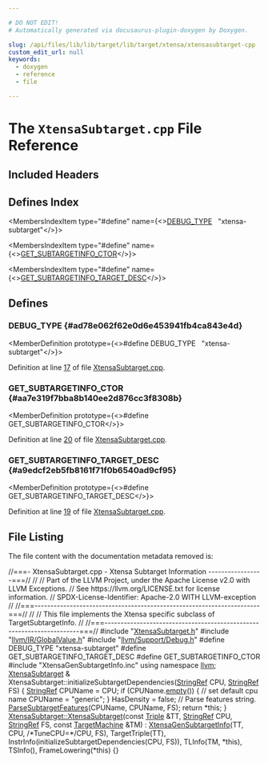 ```yaml
---

# DO NOT EDIT!
# Automatically generated via docusaurus-plugin-doxygen by Doxygen.

slug: /api/files/lib/lib/target/lib/target/xtensa/xtensasubtarget-cpp
custom_edit_url: null
keywords:
  - doxygen
  - reference
  - file

---
```





# The `XtensaSubtarget.cpp` File Reference

<DoxygenPage pluginConfig={pluginConfig}>



## Included Headers

<IncludesList>
<IncludesListItem
  filePath="XtensaSubtarget.h"
  permalink="/docs/api/files/lib/lib/target/lib/target/xtensa/xtensasubtarget-h"
  isLocal="true" />
<IncludesListItem
  filePath="llvm/IR/GlobalValue.h"
  permalink="/docs/api/files/include/include/llvm/include/llvm/ir/globalvalue-h"
  isLocal="true" />
<IncludesListItem
  filePath="llvm/Support/Debug.h"
  permalink="/docs/api/files/include/include/llvm/include/llvm/support/debug-h"
  isLocal="true" />
<IncludesListItem
  filePath="XtensaGenSubtargetInfo.inc"
  permalink=""
  isLocal="true" />
</IncludesList>

## Defines Index

<MembersIndex>

<MembersIndexItem
  type="#define"
  name={<><a href="#ad78e062f62e0d6e453941fb4ca843e4d">DEBUG&#95;TYPE</a>&nbsp;&nbsp;&nbsp;&quot;xtensa-subtarget&quot;</>}>
</MembersIndexItem>

<MembersIndexItem
  type="#define"
  name={<><a href="#aa7e319f7bba8b140ee2d876cc3f8308b">GET&#95;SUBTARGETINFO&#95;CTOR</a></>}>
</MembersIndexItem>

<MembersIndexItem
  type="#define"
  name={<><a href="#a9edcf2eb5fb8161f71f0b6540ad9cf95">GET&#95;SUBTARGETINFO&#95;TARGET&#95;DESC</a></>}>
</MembersIndexItem>

</MembersIndex>


<SectionDefinition>

## Defines

### DEBUG&#95;TYPE {#ad78e062f62e0d6e453941fb4ca843e4d}

<MemberDefinition
  prototype={<>#define DEBUG&#95;TYPE&nbsp;&nbsp;&nbsp;&quot;xtensa-subtarget&quot;</>}>

Definition at line <a href="#l00017">17</a> of file <a href="/docs/api/files/lib/lib/target/lib/target/xtensa/xtensasubtarget-cpp">XtensaSubtarget.cpp</a>.
</MemberDefinition>

### GET&#95;SUBTARGETINFO&#95;CTOR {#aa7e319f7bba8b140ee2d876cc3f8308b}

<MemberDefinition
  prototype={<>#define GET&#95;SUBTARGETINFO&#95;CTOR</>}>

Definition at line <a href="#l00020">20</a> of file <a href="/docs/api/files/lib/lib/target/lib/target/xtensa/xtensasubtarget-cpp">XtensaSubtarget.cpp</a>.
</MemberDefinition>

### GET&#95;SUBTARGETINFO&#95;TARGET&#95;DESC {#a9edcf2eb5fb8161f71f0b6540ad9cf95}

<MemberDefinition
  prototype={<>#define GET&#95;SUBTARGETINFO&#95;TARGET&#95;DESC</>}>

Definition at line <a href="#l00019">19</a> of file <a href="/docs/api/files/lib/lib/target/lib/target/xtensa/xtensasubtarget-cpp">XtensaSubtarget.cpp</a>.
</MemberDefinition>

</SectionDefinition>

## File Listing

The file content with the documentation metadata removed is:

<ProgramListing>

<Link id="l00001" /><CodeLine lineNumber="1"><span class="doxyHighlightComment">//===- XtensaSubtarget.cpp - Xtensa Subtarget Information -----------------===//</span></CodeLine>
<Link id="l00002" /><CodeLine lineNumber="2"><span class="doxyHighlightComment">//</span></CodeLine>
<Link id="l00003" /><CodeLine lineNumber="3"><span class="doxyHighlightComment">// Part of the LLVM Project, under the Apache License v2.0 with LLVM Exceptions.</span></CodeLine>
<Link id="l00004" /><CodeLine lineNumber="4"><span class="doxyHighlightComment">// See https://llvm.org/LICENSE.txt for license information.</span></CodeLine>
<Link id="l00005" /><CodeLine lineNumber="5"><span class="doxyHighlightComment">// SPDX-License-Identifier: Apache-2.0 WITH LLVM-exception</span></CodeLine>
<Link id="l00006" /><CodeLine lineNumber="6"><span class="doxyHighlightComment">//</span></CodeLine>
<Link id="l00007" /><CodeLine lineNumber="7"><span class="doxyHighlightComment">//===----------------------------------------------------------------------===//</span></CodeLine>
<Link id="l00008" /><CodeLine lineNumber="8"><span class="doxyHighlightComment">//</span></CodeLine>
<Link id="l00009" /><CodeLine lineNumber="9"><span class="doxyHighlightComment">// This file implements the Xtensa specific subclass of TargetSubtargetInfo.</span></CodeLine>
<Link id="l00010" /><CodeLine lineNumber="10"><span class="doxyHighlightComment">//</span></CodeLine>
<Link id="l00011" /><CodeLine lineNumber="11"><span class="doxyHighlightComment">//===----------------------------------------------------------------------===//</span></CodeLine>
<Link id="l00012" /><CodeLine lineNumber="12"></CodeLine>
<Link id="l00013" /><CodeLine lineNumber="13"><span class="doxyHighlightPreprocessor">#include &quot;<a href="/docs/api/files/lib/lib/target/lib/target/xtensa/xtensasubtarget-h">XtensaSubtarget.h</a>&quot;</span></CodeLine>
<Link id="l00014" /><CodeLine lineNumber="14"><span class="doxyHighlightPreprocessor">#include &quot;<a href="/docs/api/files/include/include/llvm/include/llvm/ir/globalvalue-h">llvm/IR/GlobalValue.h</a>&quot;</span></CodeLine>
<Link id="l00015" /><CodeLine lineNumber="15"><span class="doxyHighlightPreprocessor">#include &quot;<a href="/docs/api/files/include/include/llvm/include/llvm/support/debug-h">llvm/Support/Debug.h</a>&quot;</span></CodeLine>
<Link id="l00016" /><CodeLine lineNumber="16"></CodeLine>
<Link id="l00017" /><CodeLine lineNumber="17" lineLink="#ad78e062f62e0d6e453941fb4ca843e4d"><span class="doxyHighlightPreprocessor">#define DEBUG&#95;TYPE &quot;xtensa-subtarget&quot;</span></CodeLine>
<Link id="l00018" /><CodeLine lineNumber="18"></CodeLine>
<Link id="l00019" /><CodeLine lineNumber="19" lineLink="#a9edcf2eb5fb8161f71f0b6540ad9cf95"><span class="doxyHighlightPreprocessor">#define GET&#95;SUBTARGETINFO&#95;TARGET&#95;DESC</span></CodeLine>
<Link id="l00020" /><CodeLine lineNumber="20" lineLink="#aa7e319f7bba8b140ee2d876cc3f8308b"><span class="doxyHighlightPreprocessor">#define GET&#95;SUBTARGETINFO&#95;CTOR</span></CodeLine>
<Link id="l00021" /><CodeLine lineNumber="21"><span class="doxyHighlightPreprocessor">#include &quot;XtensaGenSubtargetInfo.inc&quot;</span></CodeLine>
<Link id="l00022" /><CodeLine lineNumber="22"></CodeLine>
<Link id="l00023" /><CodeLine lineNumber="23"><span class="doxyHighlightKeyword">using namespace </span><span class="doxyHighlight"><a href="/docs/api/namespaces/llvm">llvm</a>;</span></CodeLine>
<Link id="l00024" /><CodeLine lineNumber="24"></CodeLine>
<Link id="l00025" /><CodeLine lineNumber="25"><span class="doxyHighlight"><a href="/docs/api/classes/llvm/xtensasubtarget">XtensaSubtarget</a> &amp;</span></CodeLine>
<Link id="l00026" /><CodeLine lineNumber="26"><span class="doxyHighlight">XtensaSubtarget::initializeSubtargetDependencies(<a href="/docs/api/classes/llvm/stringref">StringRef</a> CPU, <a href="/docs/api/classes/llvm/stringref">StringRef</a> FS) &#123;</span></CodeLine>
<Link id="l00027" /><CodeLine lineNumber="27"><span class="doxyHighlight">  <a href="/docs/api/classes/llvm/stringref">StringRef</a> CPUName = CPU;</span></CodeLine>
<Link id="l00028" /><CodeLine lineNumber="28"><span class="doxyHighlight">  </span><span class="doxyHighlightKeywordFlow">if</span><span class="doxyHighlight"> (CPUName.<a href="/docs/api/classes/llvm/stringref/#a2dc80c585ad5882da8cae7b5968f7e74">empty</a>()) &#123;</span></CodeLine>
<Link id="l00029" /><CodeLine lineNumber="29"><span class="doxyHighlight">    </span><span class="doxyHighlightComment">// set default cpu name</span></CodeLine>
<Link id="l00030" /><CodeLine lineNumber="30"><span class="doxyHighlight">    CPUName = </span><span class="doxyHighlightStringLiteral">&quot;generic&quot;</span><span class="doxyHighlight">;</span></CodeLine>
<Link id="l00031" /><CodeLine lineNumber="31"><span class="doxyHighlight">  &#125;</span></CodeLine>
<Link id="l00032" /><CodeLine lineNumber="32"></CodeLine>
<Link id="l00033" /><CodeLine lineNumber="33"><span class="doxyHighlight">  HasDensity = </span><span class="doxyHighlightKeyword">false</span><span class="doxyHighlight">;</span></CodeLine>
<Link id="l00034" /><CodeLine lineNumber="34"></CodeLine>
<Link id="l00035" /><CodeLine lineNumber="35"><span class="doxyHighlight">  </span><span class="doxyHighlightComment">// Parse features string.</span></CodeLine>
<Link id="l00036" /><CodeLine lineNumber="36"><span class="doxyHighlight">  <a href="/docs/api/classes/llvm/xtensasubtarget/#acab33f1c1232b5f535d388e49367e1b5">ParseSubtargetFeatures</a>(CPUName, CPUName, FS);</span></CodeLine>
<Link id="l00037" /><CodeLine lineNumber="37"><span class="doxyHighlight">  </span><span class="doxyHighlightKeywordFlow">return</span><span class="doxyHighlight"> &#42;</span><span class="doxyHighlightKeyword">this</span><span class="doxyHighlight">;</span></CodeLine>
<Link id="l00038" /><CodeLine lineNumber="38"><span class="doxyHighlight">&#125;</span></CodeLine>
<Link id="l00039" /><CodeLine lineNumber="39"></CodeLine>
<Link id="l00040" /><CodeLine lineNumber="40" lineLink="/docs/api/classes/llvm/xtensasubtarget/#a238f3c5745168e3015f450a59ac67509"><span class="doxyHighlight"><a href="/docs/api/classes/llvm/xtensasubtarget/#a238f3c5745168e3015f450a59ac67509">XtensaSubtarget::XtensaSubtarget</a>(</span><span class="doxyHighlightKeyword">const</span><span class="doxyHighlight"> <a href="/docs/api/classes/llvm/triple">Triple</a> &amp;TT, <a href="/docs/api/classes/llvm/stringref">StringRef</a> CPU, <a href="/docs/api/classes/llvm/stringref">StringRef</a> FS,</span></CodeLine>
<Link id="l00041" /><CodeLine lineNumber="41"><span class="doxyHighlight">                                 </span><span class="doxyHighlightKeyword">const</span><span class="doxyHighlight"> <a href="/docs/api/classes/llvm/targetmachine">TargetMachine</a> &amp;TM)</span></CodeLine>
<Link id="l00042" /><CodeLine lineNumber="42"><span class="doxyHighlight">    : <a href="/docs/api/classes/xtensagensubtargetinfo">XtensaGenSubtargetInfo</a>(TT, CPU, </span><span class="doxyHighlightComment">/&#42;TuneCPU=&#42;/</span><span class="doxyHighlight">CPU, FS), TargetTriple(TT),</span></CodeLine>
<Link id="l00043" /><CodeLine lineNumber="43"><span class="doxyHighlight">      InstrInfo(initializeSubtargetDependencies(CPU, FS)), TLInfo(TM, &#42;this),</span></CodeLine>
<Link id="l00044" /><CodeLine lineNumber="44"><span class="doxyHighlight">      TSInfo(), FrameLowering(&#42;this) &#123;&#125;</span></CodeLine>

</ProgramListing>


</DoxygenPage>
